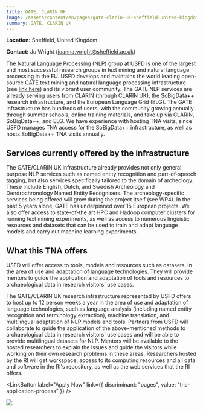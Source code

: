```yaml
---
title: GATE, CLARIN UK
image: /assets/content/en/pages/gate-clarin-uk-sheffield-united-kingdom/image.jpg
summary: GATE, CLARIN UK
---
```

**Location:** Sheffield, United Kingdom

**Contact:** Jo Wright ([joanna.wright@sheffield.ac.uk](mailto:joanna.wright@sheffield.ac.uk))

The Natural Language Processing (NLP) group at USFD is one of the largest and most successful
research groups in text mining and natural language processing in the EU. USFD develops and
maintains the world leading open-source GATE text mining and natural language processing
infrastructure (see [link here](https://cloud.gate.ac.uk)) and its vibrant user community. The GATE
NLP services are already serving users from CLARIN (through CLARIN UK), the SoBigData++ research
infrastructure, and the European Language Grid (ELG). The GATE infrastructure has hundreds of users,
with the community growing annually through summer schools, online training materials, and take up
via CLARIN, SoBigData++, and ELG. We have experience with hosting TNA visits, since USFD manages TNA
access for the SoBigData++ infrastructure, as well as hosts SoBigData++ TNA visits annually.

## Services currently offered by the infrastructure

The GATE/CLARIN UK infrastructure already provides not only general purpose NLP services such as
named entity recognition and part-of-speech tagging, but also services specifically tailored to the
domain of archeology. These include English, Dutch, and Swedish Archeology and Dendrochronology
Named Entity Recognisers. The archeology-specific services being offered will grow during the
project itself (see WP4). In the past 5 years alone, GATE has underpinned over 15 European projects.
We also offer access to state-of-the art HPC and Hadoop computer clusters for running text mining
experiments, as well as access to numerous linguistic resources and datasets that can be used to
train and adapt language models and carry out machine learning experiments.

## What this TNA offers

USFD will offer access to tools, models and resources such as datasets, in the area of use and
adaptation of language technologies. They will provide mentors to guide the application and
adaptation of tools and resources to archaeological data in research visitors' use cases.

The GATE/CLARIN UK research infrastructure represented by USFD offers to host up to 12 person weeks
a year in the area of use and adaptation of language technologies, such as language analysis
(including named entity recognition and terminology extraction), machine translation, and
multilingual adaptation of NLP models and tools. Partners from USFD will collaborate to guide the
application of the above-mentioned methods to archaeological data in research visitors' use cases
and will be able to provide multilingual datasets for NLP. Mentors will be available to the hosted
researchers to explain the issues and guide the visitors while working on their own research
problems in these areas. Researchers hosted by the RI will get workspace, access to its computing
resources and all data and software in the RI's repository, as well as the web services that the RI
offers.

<LinkButton label="Apply Now" link={{ discriminant: "pages", value: "tna-application-process" }} />

![](/assets/content/en/pages/gate-clarin-uk-sheffield-united-kingdom/logo.png)

